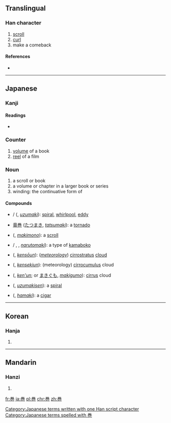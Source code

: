 {{also|卷|捲|巷}}
==Translingual==

===Han character===
{{Han char|rn=49|rad=己|as=06|sn=9|four=|canj=火手尸山 (FQSU), X火手尸山 (XFQSU)}}

# [[scroll]]
# [[curl]]
# make a comeback

====References====
* {{Han ref|kx=0327.101|dkj=08759|hdz=10318.011|uh=5DFB|ud=24059}}

----

==Japanese==

===Kanji===
{{ja-kanji|grade=6|rs=己06}}

====Readings====
* {{ja-readings|on=[[かん]] (kan), [[けん]] (ken)|kun=[[まき]] (maki)}}

===Counter===
{{ja-pos|k|counter|hira=かん|rom=-kan}} 

# [[volume]] of a book
# [[reel]] of a film

===Noun===
{{ja-noun|k|hira=まき|rom=maki}}

# a scroll or book
# a volume or chapter in a larger book or series
# winding: the continuative form of {{l|ja|巻く}}

====Compounds====
* {{l|ja|渦巻}} / {{l|ja|渦巻き}} ({{l|ja|うずまき}}, ''[[uzumaki]]''): [[spiral]], [[whirlpool]], [[eddy]]
* [[竜巻]] ([[たつまき]], ''[[tatsumaki]]''): a [[tornado]]
* {{l|ja|巻物}} ({{l|ja|まきもの}}, ''[[makimono]]''): a [[scroll]]
* {{l|ja|鳴門巻き}} / {{l|ja|なると巻き}} {{l|ja|なるとまき}}, {{l|ja|ナルトマキ}}, ''[[narutomaki]]''): a type of [[kamaboko]]
* {{l|ja|巻層雲}} ({{l|ja|けんそううん}}, ''[[kensōun]]''): (''[[meteorology]]'') [[cirrostratus]] [[cloud]]
* {{l|ja|巻積雲}} ({{l|ja|けんせきうん}}, ''[[kensekiun]]''): (meteorology) [[cirrocumulus]] cloud
* {{l|ja|巻雲}} ({{l|ja|けんうん}}, ''[[ken'un]]''; or [[まきぐも]], ''[[makigumo]]''): [[cirrus]] cloud
* {{l|ja|渦巻線}} ({{l|ja|うずまきせん}}, ''[[uzumakisen]]''): a [[spiral]]
* {{l|ja|葉巻}} ({{l|ja|はまき}}, ''[[hamaki]]''): a [[cigar]]

[[Category:Japanese terms written with one Han script character]]
[[Category:Japanese terms spelled with 巻]]
----

==Korean==

===Hanja===
{{ko-hanja|hangeul=권|rv=gwon|mr=kwŏn}}

# {{defn|lang=ko|sort=己06}}

----

==Mandarin==

===Hanzi===
{{cmn-hanzi|pin=[[juàn]] ([[juan4]])|wg=chüan<sup>4</sup>}}

# {{defn|lang=cmn|sort=己06}}

[[fr:巻]]
[[ja:巻]]
[[pl:巻]]
[[chr:巻]]
[[zh:巻]]